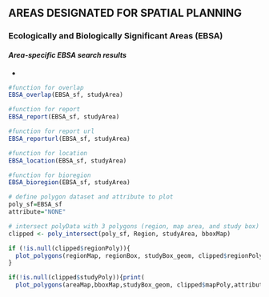 ## **AREAS DESIGNATED FOR SPATIAL PLANNING**  

### **Ecologically and Biologically Significant Areas (EBSA)**  

#### ***Area-specific EBSA search results***  

*
```r
#function for overlap
EBSA_overlap(EBSA_sf, studyArea)
```

```r
#function for report
EBSA_report(EBSA_sf, studyArea)
```

```r
#function for report url
EBSA_reporturl(EBSA_sf, studyArea)
```

```r
#function for location
EBSA_location(EBSA_sf, studyArea)
```

```r
#function for bioregion
EBSA_bioregion(EBSA_sf, studyArea)
```
```r
# define polygon dataset and attribute to plot
poly_sf=EBSA_sf
attribute="NONE"

# intersect polyData with 3 polygons (region, map area, and study box)
clipped <- poly_intersect(poly_sf, Region, studyArea, bboxMap)
```

```r
if (!is.null(clipped$regionPoly)){
  plot_polygons(regionMap, regionBox, studyBox_geom, clipped$regionPoly, attribute)
}
```

```r
if(!is.null(clipped$studyPoly)){print(
  plot_polygons(areaMap,bboxMap,studyBox_geom, clipped$mapPoly,attribute))}
```
